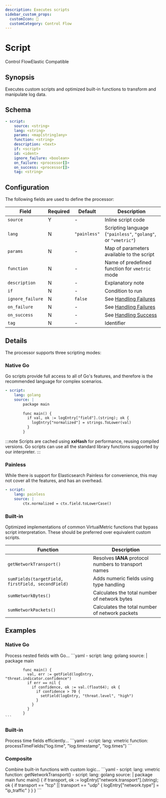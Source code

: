 ```yaml
---
description: Executes scripts
sidebar_custom_props:
  customIcon: 📜
  customCategory: Control Flow
---
```


# Script

<span className="theme-doc-version-badge badge badge--primary">Control Flow</span><span className="theme-doc-version-badge badge badge--secondary">Elastic Compatible</span>

## Synopsis

Executes custom scripts and optimized built-in functions to transform and manipulate log data.

## Schema

```yaml {2-4}
- script:
    source: <string>
    lang: <string>
    params: <map[string]any>
    function: <string>
    description: <text>
    if: <script>
    id: <ident>
    ignore_failure: <boolean>
    on_failure: <processor[]>
    on_success: <processor[]>
    tag: <string>
```

## Configuration

The following fields are used to define the processor:

|Field|Required|Default|Description|
|---|---|---|---|
|`source`|Y|-|Inline script code|
|`lang`|N|`"painless"`|Scripting language (`"painless"`, `"golang"`, or `"vmetric"`)|
|`params`|N|-|Map of parameters available to the script|
|`function`|N|-|Name of predefined function for `vmetric` mode|
|`description`|N|-|Explanatory note|
|`if`|N|-|Condition to run|
|`ignore_failure`|N|`false`|See [Handling Failures](../handling-failures.mdx)|
|`on_failure`|N|-|See [Handling Failures](../handling-failures.mdx)|
|`on_success`|N|-|See [Handling Success](../handling-success.mdx)|
|`tag`|N|-|Identifier|

## Details

The processor supports three scripting modes:

### Native Go

Go scripts provide full access to all of Go's features, and therefore is the recommended language for complex scenarios.

```yaml
- script:
    lang: golang
    source: |
        package main
        
        func main() {
          if val, ok := logEntry["field"].(string); ok {
            logEntry["normalized"] = strings.ToLower(val)
          }
        }
```

:::note
Scripts are cached using **xxHash** for performance, reusing compiled versions. Go scripts can use all the standard library functions supported by our interpreter.
:::

### Painless

While there is support for Elasticsearch Painless for convenience, this may not cover all the features, and has an overhead.

```yaml
- script:
    lang: painless
    source: |
        ctx.normalized = ctx.field.toLowerCase()
```

### Built-in

Optimized implementations of common VirtualMetric functions that bypass script interpretation. These should be preferred over equivalent custom scripts.

|Function|Description|
|---|---|
|`getNetworkTransport()`|Resolves **IANA** protocol numbers to transport names|
|`sumFields(targetField, firstField, secondField)`|Adds numeric fields using type handling|
|`sumNetworkBytes()`|Calculates the total number of network bytes|
|`sumNetworkPackets()`|Calculates the total number of network packets|

## Examples

### Native Go

<ExampleGrid>
  <CommentCol>
    Process nested fields with Go...
  </CommentCol>
  <CodeCol>
    ```yaml
    - script:
        lang: golang
        source: |
            package main
            
            func main() {
              val, err := getField(logEntry, "threat.indicator.confidence")
              if err == nil {
                if confidence, ok := val.(float64); ok {
                  if confidence > 70 {
                    setField(logEntry, "threat.level", "high")
                  }
                }
              }
            }
    ```
  </CodeCol>
</ExampleGrid>

### Built-in

<ExampleGrid>
  <CommentCol>
    Process time fields efficiently...
  </CommentCol>
  <CodeCol>
    ```yaml
    - script:
        lang: vmetric
        function: processTimeFields("log.time", "log.timestamp", "log.times")
    ```
  </CodeCol>
</ExampleGrid>

### Composite

<ExampleGrid>
  <CommentCol>
    Combine built-in functions with custom logic...
  </CommentCol>
  <CodeCol>
    ```yaml
    - script:
        lang: vmetric
        function: getNetworkTransport()
    - script:
        lang: golang
        source: |
          package main
          func main() {
            if transport, ok := logEntry["network.transport"].(string); ok {
              if transport == "tcp" || transport == "udp" {
                logEntry["network.type"] = "ip_traffic"
              }
            }
          }
    ```
  </CodeCol>
</ExampleGrid>
